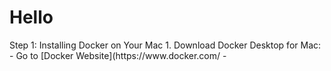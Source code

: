 # Hello 

Step 1: Installing Docker on Your Mac
1. Download Docker Desktop for Mac: 
   - Go to [Docker Website](https://www.docker.com/ 
   - 